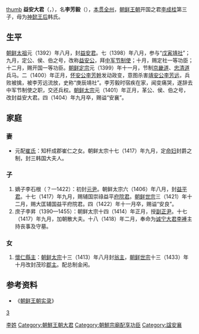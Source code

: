 [[file:이방의.jpg|thumb]]
'''益安大君'''（{{kor|k=익안대군|hanja=益安大君}}，{{bd|1360年||1404年}}），名'''李芳毅'''（{{kor|k=이방의|hanja=李芳毅}}），[[本贯|本贯]][[全州|全州]]，[[朝鲜王朝|朝鲜王朝]]开国之君[[李成桂|李成桂]]第三子，母为[[神懿王后|神懿王后]]韩氏。

== 生平 ==
[[朝鲜太祖|朝鲜太祖]]元（1392）年八月，封[[益安君|益安君]]。七（1398）年八月，参与“[[戊寅靖社|戊寅靖社]]”；九月，定公、侯、伯之号，改称[[益安公|益安公]]，拜[[中军节制使|中军节制使]]；十月，赐定社一等功臣；十二月，赐开国一等功臣。[[朝鲜定宗|朝鲜定宗]]元（1399）年十一月，节制[[京畿道|京畿道]]、[[忠清道|忠清道]]兵马。二（1400）年正月，[[怀安公|怀安公]][[李芳幹|李芳幹]]发动政变，意图杀害[[靖安公|靖安公]][[朝鲜太宗|李芳远]]，兵败被擒，被李芳远流放，史称“庚辰靖社”。李芳毅时宿疾在家，闻变痛哭，遂辞去中军节制使之职，交还兵权。[[朝鲜太宗|朝鲜太宗]]元（1401）年正月，革公、侯、伯之号，改封益安大君。四（1404）年九月卒，赐谥“安襄”。

== 家庭 ==
=== 妻 ===
*元配[[崔氏|崔氏]]：知杆成郡崔仁之女。朝鲜太宗十七（1417）年九月，定[[命妇|命妇]]封爵之制，封三韩国大夫人。
=== 子 ===
#嫡子李石根（？—1422）：初封[[元尹|元尹]]。朝鲜太宗六（1406）年八月，封[[益平君|益平君]]。十七（1417）年九月，赐辅国崇祿益平[[府院君|府院君]]。[[朝鲜世宗|朝鲜世宗]]三（1421）年十二月，赐大匡辅国益平府院君。四（1422）年十一月卒，赐谥“安良”。
#庶子李昇（1390—1455）：朝鲜太宗十四（1414）年正月，授[[副正尹|副正尹]]。十七（1417）年九月，加朝散大夫。十八（1418）年二月，奉命为[[诚宁大君|诚宁大君]][[李褈|李褈]]主持丧事及守墓。

=== 女 ===
#[[懷仁縣主|懷仁縣主]]：[[朝鲜太宗|朝鲜太宗]]十三（1413）年八月封[[翁主|翁主]]，[[朝鲜世宗|朝鲜世宗]]十三（1433）年十月改封茂珍[[郡主|郡主]]。配总制金闲。
== 参考资料 ==
*《[[朝鲜王朝实录|朝鲜王朝实录]]》

{{Authority control}}
{{DEFAULTSORT:L}}
[[Category:李姓|李姓]]
[[分类:朝鮮太祖王子|3]]
[[Category:朝鮮王朝大君|Category:朝鮮王朝大君]]
[[Category:朝鮮宗廟配享功臣|Category:朝鮮宗廟配享功臣]]
[[Category:諡安襄|Category:諡安襄]]